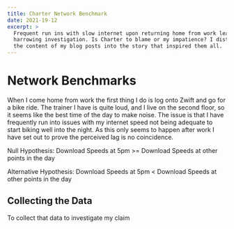 ```yaml
---
title: Charter Network Benchmark
date: 2021-19-12
excerpt: >
  Frequent run ins with slow internet upon returning home from work leads to a
  harrowing investigation. Is Charter to blame or my impatience? I distill
  the content of my blog posts into the story that inspired them all.
---
```




# Network Benchmarks

When I come home from work the first thing I do is log onto Zwift
and go for a bike ride. The trainer I have is quite loud, and I live on the
second floor, so it seems like the best time of the day to make noise. The
issue is that I have frequently run into issues with my internet speed not
being adequate to start biking well into the night. As this only seems to
happen after work I have set out to prove the perceived lag is no coincidence.

Null Hypothesis: Download Speeds at 5pm >= Download Speeds at other points
in the day

Alternative Hypothesis: Download Speeds at 5pm < Download Speeds at other
points in the day

## Collecting the Data

To collect that data to investigate my claim

<BenchmarkGraph />

